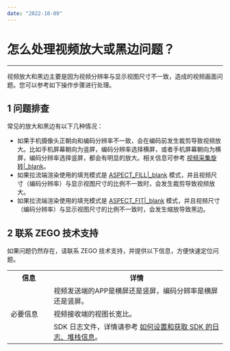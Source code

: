 ```yaml
---
date: "2022-10-09"
---
```

# 怎么处理视频放大或黑边问题？

- - -

视频放大和黑边主要是因为视频分辨率与显示视图尺寸不一致，造成的视频画面问题。您可以参考如下操作步骤进行处理。


## 1 问题排查

常见的放大和黑边有以下几种情况：

* 如果手机摄像头正朝向和编码分辨率不一致，会在编码前发生裁剪导致视频放大。比如手机屏幕朝向为竖屏，编码分辨率选择横屏，或者手机屏幕朝向为横屏，编码分辨率选择竖屏，都会有明显的放大。相关信息可参考 [视频采集旋转\|_blank](#15975)。
* 如果拉流端渲染使用的填充模式是 [ASPECT_FILL\|_blank](https://doc-zh.zego.im/article/api?doc=Express_Video_SDK_API~Java_android~enum~im-zego-zegoexpress-constants-zego-view-mode&jumpType=route#public-static-func-lists) 模式，并且视频尺寸（编码分辨率）与显示视图尺寸的比例不一致时，会发生裁剪导致视频放大。
* 如果拉流端渲染使用的填充模式是 [ASPECT_FIT\|_blank](https://doc-zh.zego.im/article/api?doc=Express_Video_SDK_API~Java_android~enum~im-zego-zegoexpress-constants-zego-view-mode&jumpType=route#public-static-func-lists) 模式，并且视频尺寸（编码分辨率）与显示视图尺寸的比例不一致时，会发生缩放导致黑边。

## 2 联系 ZEGO 技术支持

如果问题仍然存在，请联系 ZEGO 技术支持，并提供以下信息，方便快速定位问题。

<table>
  <colgroup>
    <col width="20%">
    <col width="80%">
  </colgroup>
  <tbody><tr>
    <th>信息</th>
    <th>详情</th>
  </tr>
  <tr>
    <td rowspan="3">必要信息</td>
    <td>视频发送端的APP是横屏还是竖屏，编码分辨率是横屏还是竖屏。</td>
  </tr>
  <tr>
    <td>视频接收端的视图长宽比。</td>
  </tr>
  <tr>
    <td>SDK 日志文件，详情请参考 <a target="_blank" href="https://doc-zh.zego.im/faq/express_sdkLog">如何设置和获取 SDK 的日志、堆栈信息</a>。</td>
  </tr>
</tbody></table>
